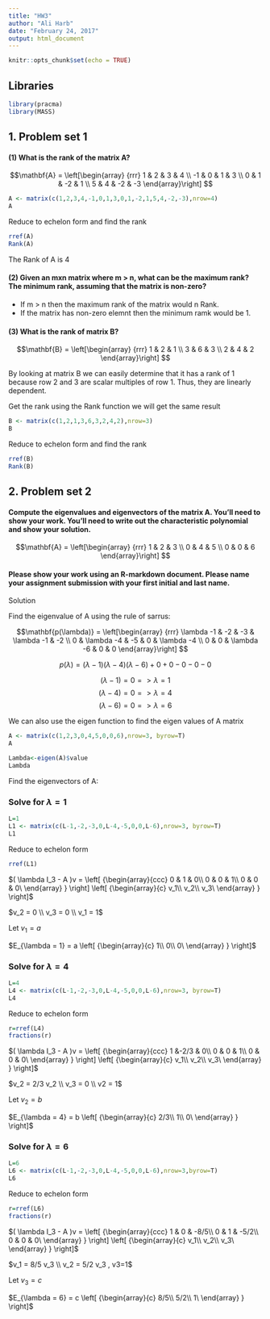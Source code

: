 ---
title: "HW3"
author: "Ali Harb"
date: "February 24, 2017"
output: html_document
---

```{r setup, include=FALSE}
knitr::opts_chunk$set(echo = TRUE)
```

## Libraries

```{r}
library(pracma)
library(MASS)
```

## 1. Problem set 1

#### (1) What is the rank of the matrix A?
$$\mathbf{A} = \left[\begin{array}
{rrr}
1 & 2 & 3 & 4 \\
-1 & 0 & 1 & 3 \\
0 & 1 & -2 & 1 \\
5 & 4 & -2 & -3
\end{array}\right]
$$

```{r}
A <- matrix(c(1,2,3,4,-1,0,1,3,0,1,-2,1,5,4,-2,-3),nrow=4)
A
```

Reduce to echelon form and find the rank

```{r}
rref(A)
Rank(A)
```

The Rank of A is 4

#### (2) Given an mxn matrix where m > n, what can be the maximum rank? The minimum rank, assuming that the matrix is non-zero?

+ If m > n then  the maximum rank of the matrix would n Rank.
+ If the matrix has non-zero elemnt then the minimum ramk would be 1.

#### (3) What is the rank of matrix B?
$$\mathbf{B} = \left[\begin{array}
{rrr}
1 & 2 & 1 \\
3 & 6 & 3 \\
2 & 4 & 2
\end{array}\right]
$$

By looking at matrix B we can easily determine that it has a rank of 1 because row 2 and 3 are scalar multiples of row 1. Thus, they are linearly dependent.

Get the rank using the Rank function we will get the same result

```{r}
B <- matrix(c(1,2,1,3,6,3,2,4,2),nrow=3)
B
```

Reduce to echelon form and find the rank

```{r}
rref(B)
Rank(B)
```

## 2. Problem set 2

#### Compute the eigenvalues and eigenvectors of the matrix A. You'll need to show your work. You'll need to write out the characteristic polynomial and show your solution.

$$\mathbf{A} = \left[\begin{array}
{rrr}
1 & 2 & 3 \\
0 & 4 & 5 \\
0 & 0 & 6
\end{array}\right]
$$

#### Please show your work using an R-markdown document. Please name your assignment submission with your first initial and last name.

Solution

Find the eigenvalue of A using the rule of sarrus:

$$\mathbf{p(\lambda)} = \left[\begin{array}
{rrr}
\lambda -1 & -2 & -3 & \lambda -1 & -2 \\
0 & \lambda -4 & -5 & 0 & \lambda -4 \\
0 & 0 & \lambda -6 & 0 & 0
\end{array}\right]
$$

$$ p(\lambda) = (\lambda -1)(\lambda-4)(\lambda-6)+0+0-0-0-0 $$ 

$$ (\lambda -1)= 0 => \lambda = 1$$
$$ (\lambda -4)= 0 => \lambda = 4$$
$$ (\lambda -6)= 0 => \lambda = 6$$

We can also use the eigen function to find the eigen values of A matrix 

```{r}
A <- matrix(c(1,2,3,0,4,5,0,0,6),nrow=3, byrow=T)
A

Lambda<-eigen(A)$value
Lambda

```

Find the eigenvectors of A:

### Solve for $\lambda = 1$

```{r}
L=1
L1 <- matrix(c(L-1,-2,-3,0,L-4,-5,0,0,L-6),nrow=3, byrow=T)
L1
```

Reduce to echelon form

```{r}
rref(L1)
```

$( \lambda I_3 - A )v = \left[ {\begin{array}{ccc} 
0 & 1 & 0\\
0 & 0 & 1\\
0 & 0 & 0\ \end{array} } 
\right] \left[ {\begin{array}{c}
v_1\\ 
v_2\\ 
v_3\ \end{array} } \right]$

$v_2 = 0 \\ v_3 = 0 \\ v_1 = 1$

Let $v_1 = a$

$E_{\lambda = 1} = a \left[ {\begin{array}{c} 1\\ 0\\ 0\ \end{array} } \right]$


### Solve for $\lambda = 4$

```{r}
L=4
L4 <- matrix(c(L-1,-2,-3,0,L-4,-5,0,0,L-6),nrow=3, byrow=T)
L4
```

Reduce to echelon form

```{r}
r=rref(L4)
fractions(r)
```

$( \lambda I_3 - A )v = \left[ {\begin{array}{ccc} 
1 &-2/3 & 0\\
0 & 0 & 1\\
0 & 0 & 0\ \end{array} } 
\right] \left[ {\begin{array}{c}
v_1\\ 
v_2\\ 
v_3\ \end{array} } \right]$

$v_2 = 2/3 v_2 \\ v_3 = 0 \\ v2 = 1$

Let $v_2 = b$

$E_{\lambda = 4} = b \left[ {\begin{array}{c} 2/3\\ 1\\ 0\ \end{array} } \right]$


### Solve for $\lambda = 6$

```{r}
L=6
L6 <- matrix(c(L-1,-2,-3,0,L-4,-5,0,0,L-6),nrow=3,byrow=T)
L6
```

Reduce to echelon form

```{r}
r=rref(L6)
fractions(r)
```


$( \lambda I_3 - A )v = \left[ {\begin{array}{ccc} 
1 & 0 & -8/5\\
0 & 1 & -5/2\\
0 & 0 & 0\ \end{array} } 
\right] \left[ {\begin{array}{c}
v_1\\ 
v_2\\ 
v_3\ \end{array} } \right]$

$v_1 = 8/5 v_3 \\ v_2 = 5/2 v_3 , v3=1$

Let $v_3 = c$

$E_{\lambda = 6} = c \left[ {\begin{array}{c} 8/5\\ 5/2\\ 1\ \end{array} } \right]$










